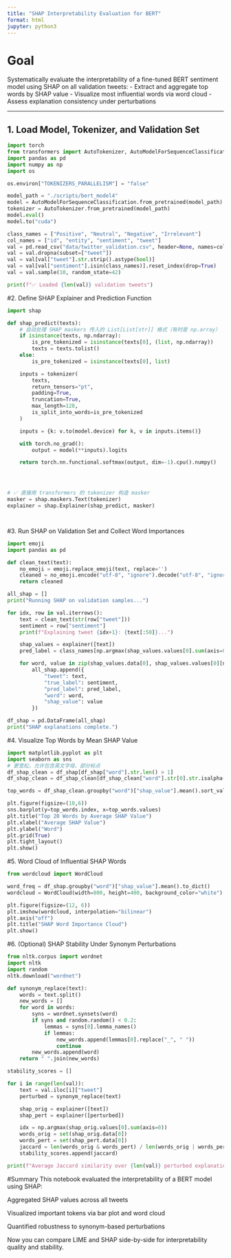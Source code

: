 ```yaml
---
title: "SHAP Interpretability Evaluation for BERT"
format: html
jupyter: python3
---
```


# Goal

Systematically evaluate the interpretability of a fine-tuned BERT sentiment model using SHAP on all validation tweets:
- Extract and aggregate top words by SHAP value
- Visualize most influential words via word cloud
- Assess explanation consistency under perturbations

---

## 1. Load Model, Tokenizer, and Validation Set

```python
import torch
from transformers import AutoTokenizer, AutoModelForSequenceClassification
import pandas as pd
import numpy as np
import os

os.environ["TOKENIZERS_PARALLELISM"] = "false"

model_path = "./scripts/bert_model4"
model = AutoModelForSequenceClassification.from_pretrained(model_path)
tokenizer = AutoTokenizer.from_pretrained(model_path)
model.eval()
model.to("cuda")

class_names = ["Positive", "Neutral", "Negative", "Irrelevant"]
col_names = ["id", "entity", "sentiment", "tweet"]
val = pd.read_csv("data/twitter_validation.csv", header=None, names=col_names)
val = val.dropna(subset=["tweet"])
val = val[val["tweet"].str.strip().astype(bool)]
val = val[val["sentiment"].isin(class_names)].reset_index(drop=True)
val = val.sample(10, random_state=42)

print(f"✅ Loaded {len(val)} validation tweets")
```


#2. Define SHAP Explainer and Prediction Function
```python
import shap

def shap_predict(texts):
    # 自动处理 SHAP maskers 传入的 List[List[str]] 格式（有时是 np.array）
    if isinstance(texts, np.ndarray):
        is_pre_tokenized = isinstance(texts[0], (list, np.ndarray))
        texts = texts.tolist()
    else:
        is_pre_tokenized = isinstance(texts[0], list)

    inputs = tokenizer(
        texts,
        return_tensors="pt",
        padding=True,
        truncation=True,
        max_length=128,
        is_split_into_words=is_pre_tokenized
    )

    inputs = {k: v.to(model.device) for k, v in inputs.items()}

    with torch.no_grad():
        output = model(**inputs).logits

    return torch.nn.functional.softmax(output, dim=-1).cpu().numpy()




# ✅ 直接用 transformers 的 tokenizer 构造 masker
masker = shap.maskers.Text(tokenizer)
explainer = shap.Explainer(shap_predict, masker)




```

#3. Run SHAP on Validation Set and Collect Word Importances
```python
import emoji
import pandas as pd

def clean_text(text):
    no_emoji = emoji.replace_emoji(text, replace='')
    cleaned = no_emoji.encode("utf-8", "ignore").decode("utf-8", "ignore")
    return cleaned

all_shap = []
print("Running SHAP on validation samples...")

for idx, row in val.iterrows():
    text = clean_text(str(row["tweet"]))
    sentiment = row["sentiment"]
    print(f"Explaining tweet {idx+1}: {text[:50]}...")

    shap_values = explainer([text])
    pred_label = class_names[np.argmax(shap_values.values[0].sum(axis=0))]

    for word, value in zip(shap_values.data[0], shap_values.values[0][np.argmax(shap_values.values[0].sum(axis=0))]):
        all_shap.append({
            "tweet": text,
            "true_label": sentiment,
            "pred_label": pred_label,
            "word": word,
            "shap_value": value
        })

df_shap = pd.DataFrame(all_shap)
print("SHAP explanations complete.")

```

#4. Visualize Top Words by Mean SHAP Value
```python
import matplotlib.pyplot as plt
import seaborn as sns
# 更宽松，允许包含英文字母、部分标点
df_shap_clean = df_shap[df_shap["word"].str.len() > 1]
df_shap_clean = df_shap_clean[df_shap_clean["word"].str[0].str.isalpha()]

top_words = df_shap_clean.groupby("word")["shap_value"].mean().sort_values(ascending=False).head(20)

plt.figure(figsize=(10,6))
sns.barplot(y=top_words.index, x=top_words.values)
plt.title("Top 20 Words by Average SHAP Value")
plt.xlabel("Average SHAP Value")
plt.ylabel("Word")
plt.grid(True)
plt.tight_layout()
plt.show()
```

#5. Word Cloud of Influential SHAP Words
```python
from wordcloud import WordCloud

word_freq = df_shap.groupby("word")["shap_value"].mean().to_dict()
wordcloud = WordCloud(width=800, height=400, background_color="white").generate_from_frequencies(word_freq)

plt.figure(figsize=(12, 6))
plt.imshow(wordcloud, interpolation="bilinear")
plt.axis("off")
plt.title("SHAP Word Importance Cloud")
plt.show()
```

#6. (Optional) SHAP Stability Under Synonym Perturbations
```python
from nltk.corpus import wordnet
import nltk
import random
nltk.download("wordnet")

def synonym_replace(text):
    words = text.split()
    new_words = []
    for word in words:
        syns = wordnet.synsets(word)
        if syns and random.random() < 0.2:
            lemmas = syns[0].lemma_names()
            if lemmas:
                new_words.append(lemmas[0].replace("_", " "))
                continue
        new_words.append(word)
    return " ".join(new_words)

stability_scores = []

for i in range(len(val)):
    text = val.iloc[i]["tweet"]
    perturbed = synonym_replace(text)

    shap_orig = explainer([text])
    shap_pert = explainer([perturbed])

    idx = np.argmax(shap_orig.values[0].sum(axis=0))
    words_orig = set(shap_orig.data[0])
    words_pert = set(shap_pert.data[0])
    jaccard = len(words_orig & words_pert) / len(words_orig | words_pert)
    stability_scores.append(jaccard)

print(f"Average Jaccard similarity over {len(val)} perturbed explanations: {np.mean(stability_scores):.3f}")
```

#Summary
This notebook evaluated the interpretability of a BERT model using SHAP:

Aggregated SHAP values across all tweets

Visualized important tokens via bar plot and word cloud

Quantified robustness to synonym-based perturbations

Now you can compare LIME and SHAP side-by-side for interpretability quality and stability.